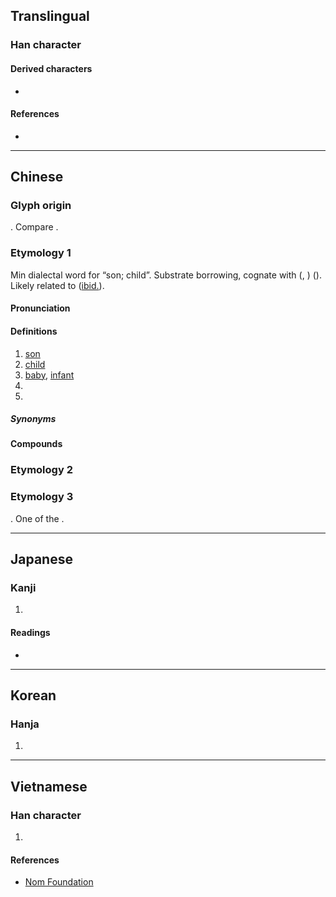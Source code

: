 {{character info}}
==Translingual==

===Han character===
{{Han char|rn=31|rad=囗|as=03|sn=6|four=60407|canj=WND|ids=⿴囗子}}

====Derived characters====
* {{l|mul|[[𣳲]]}}

====References====
* {{Han ref|kx=0216.240|dkj=04688|dj=0422.020|hdz=10713.070|uh=56DD|ud=22237|bh=A65F|bd=42591}}

----

==Chinese==

===Glyph origin===
{{Han etym}}
{{Han compound|囗|子|ls=i|t2=child; son}}. Compare {{zh-l|*囡}}.

===Etymology 1===
{{zh-forms|alt=仔}}
Min dialectal word for “son; child”. Substrate borrowing, cognate with {{der|zh|mkh-pro|*kuun||child, son}} ({{cog|vi|con}}, {{cog|km|កូន}}) ({{zh-ref|Schuessler, 2007}}). Likely related to {{och-l|昆|descendants}} ([[ibid.]]).

====Pronunciation====
{{zh-pron
|m=jiǎn
|c=zai2
|h=
|mb=gṳ̌ing
|md=giāng
|mn=xm,zz,tp,kh,tn,tc,hc,yl,km,mg:kiáⁿ/qz,jj,lk,sx,ph:káⁿ
|mn-t=gian2
|w=
|mc=
|oc=y
|cat=n
}}

====Definitions====
{{zh-hanzi}} {{tlb|zh|Min}}

# [[son]]
# [[child]]
# [[baby]], [[infant]]
# {{n-g|Diminutive suffix attached to nouns, equivalent to Mandarin {{zh-l|子}}.}}
# {{n-g|Diminutive suffix attached to classifiers.}}

=====Synonyms=====
{{zh-dial|兒子}}
{{zh-dial|子}}

====Compounds====
{{zh-der|查某囝|查埔囝|囝婿|病囝|丈夫囝|諸娘囝|搖囝仔歌|囝仔:gín-á|囝妮|囝孫|囝命|囝旦|囝生|男囝|女囝|牛囝|犬囝|菜囝|兄弟囝|碟囝|戅囝|後生囝|弟囝|妹囝|痞囝|阿囝|囝生|褲囝|店囝|碗囝|雞囝|鴨囝|羊囝|豬囝|馬囝|樹囝|椅囝|厝囝|貓囝|賊囝|妹妹囝|婊子囝|車囝|豆囝|薰囝|爐囝|雨囝|船囝|媳婦囝|伲囝|曲蹄囝|路囝|新婦囝|舅囝|骹肚囝|竹囝|床囝|空囝|孥囝|客囝|手囝|凳囝|鞋囝|茶囝|和尚囝|耳囝|鬼囝|乖囝|命囝|敗囝|番囝|野囝|乞食囝|豆腐囝|風囝|尾囝|大囝|郎罷囝|婊囝|苦囝|討債囝|鵝囝|丫頭囝|嬌囝|巷囝|桌囝|枕頭囝|刀囝|舌囝|芽囝|鑿囝|番錢囝|錢囝|青囝|瞎囝|卒囝|韃囝|儂囝|戇囝|囝囝|煞尾仔囝:soah-bóe-á-kiáⁿ}}

===Etymology 2===
{{zh-see|囡|v}}

===Etymology 3===
{{coinage|zh|Wu Zetian|nat=Chinese|occ=empress regnant}}. One of the {{w|Chinese characters of Empress Wu}}.
{{zh-see|月|v}}

----

==Japanese==

===Kanji===
{{ja-kanji|grade=|rs=囗03}}

# {{rfdef|ja|sort=囗03}}

====Readings====
* {{ja-readings|on=[[けん]] (ken), [[げん]] (gen), [[がち]] (gachi)|kun=[[こども]] (kodomo)}}

----

==Korean==

===Hanja===
{{ko-hanja|hangeul=건|rv=geon|mr=kŏn}}

# {{rfdef|ko|sort=囗03}}

----

==Vietnamese==

===Han character===
{{vi-hantu|[[cưởng]], [[kiển]], [[niên]]|rs=囗03}}

# {{rfdef|vi|sort=囗03}}

====References====
* [http://nomfoundation.org/common/nom_details.php?codepoint=56dd Nom Foundation]